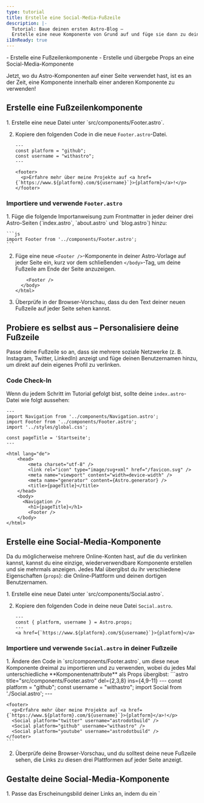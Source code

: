 ```yaml
---
type: tutorial
title: Erstelle eine Social-Media-Fußzeile
description: |-
  Tutorial: Baue deinen ersten Astro-Blog —
  Erstelle eine neue Komponente von Grund auf und füge sie dann zu deinen Seiten hinzu
i18nReady: true
---
```



<PreCheck>
  - Erstelle eine Fußzeilenkomponente
  - Erstelle und übergebe Props an eine Social-Media-Komponente
</PreCheck>

Jetzt, wo du Astro-Komponenten auf einer Seite verwendet hast, ist es an der Zeit, eine Komponente innerhalb einer anderen Komponente zu verwenden!

## Erstelle eine Fußzeilenkomponente
<Steps>
1. Erstelle eine neue Datei unter `src/components/Footer.astro`.

2. Kopiere den folgenden Code in die neue `Footer.astro`-Datei.

    ```astro title="src/components/Footer.astro"
    ---
    const platform = "github";
    const username = "withastro";
    ---

    <footer>
      <p>Erfahre mehr über meine Projekte auf <a href={`https://www.${platform}.com/${username}`}>{platform}</a>!</p>
    </footer>
    ```
</Steps>

### Importiere und verwende `Footer.astro`

<Steps>
1. Füge die folgende Importanweisung zum Frontmatter in jeder deiner drei Astro-Seiten (`index.astro`, `about.astro` und `blog.astro`) hinzu:

    ```js
    import Footer from '../components/Footer.astro';
    ```

2. Füge eine neue `<Footer />`-Komponente in deiner Astro-Vorlage auf jeder Seite ein, kurz vor dem schließenden `</body>`-Tag, um deine Fußzeile am Ende der Seite anzuzeigen.

    ```astro ins={1}
        <Footer />
      </body>
    </html>
    ```

3. Überprüfe in der Browser-Vorschau, dass du den Text deiner neuen Fußzeile auf jeder Seite sehen kannst.
</Steps>

<Box icon="puzzle-piece">

## Probiere es selbst aus – Personalisiere deine Fußzeile

Passe deine Fußzeile so an, dass sie mehrere soziale Netzwerke (z. B. Instagram, Twitter, LinkedIn) anzeigt und füge deinen Benutzernamen hinzu, um direkt auf dein eigenes Profil zu verlinken.

</Box>

### Code Check-In

Wenn du jedem Schritt im Tutorial gefolgt bist, sollte deine `index.astro`-Datei wie folgt aussehen:

```astro title="src/pages/index.astro"
---
import Navigation from '../components/Navigation.astro';
import Footer from '../components/Footer.astro';
import '../styles/global.css';

const pageTitle = 'Startseite';
---

<html lang="de">
	<head>
		<meta charset="utf-8" />
		<link rel="icon" type="image/svg+xml" href="/favicon.svg" />
		<meta name="viewport" content="width=device-width" />
		<meta name="generator" content={Astro.generator} />
		<title>{pageTitle}</title>
	</head>
	<body>
      <Navigation />
		<h1>{pageTitle}</h1>
		<Footer />
	</body>
</html>
```

## Erstelle eine Social-Media-Komponente

Da du möglicherweise mehrere Online-Konten hast, auf die du verlinken kannst, kannst du eine einzige, wiederverwendbare Komponente erstellen und sie mehrmals anzeigen. Jedes Mal übergibst du ihr verschiedene Eigenschaften (`props`): die Online-Plattform und deinen dortigen Benutzernamen.

<Steps>
1. Erstelle eine neue Datei unter `src/components/Social.astro`.

2. Kopiere den folgenden Code in deine neue Datei `Social.astro`.

    ```astro title="src/components/Social.astro"
    ---
    const { platform, username } = Astro.props;
    ---
    <a href={`https://www.${platform}.com/${username}`}>{platform}</a>
    ```
</Steps>

### Importiere und verwende `Social.astro` in deiner Fußzeile

<Steps>
1. Ändere den Code in `src/components/Footer.astro`, um diese neue Komponente dreimal zu importieren und zu verwenden, wobei du jedes Mal unterschiedliche **Komponentenattribute** als Props übergibst:
    ```astro title="src/components/Footer.astro" del={2,3,8} ins={4,9-11}
    ---
    const platform = "github";
    const username = "withastro";
    import Social from './Social.astro';
    ---

    <footer>
      <p>Erfahre mehr über meine Projekte auf <a href={`https://www.${platform}.com/${username}`}>{platform}</a>!</p>
      <Social platform="twitter" username="astrodotbuild" />
      <Social platform="github" username="withastro" />
      <Social platform="youtube" username="astrodotbuild" />
    </footer>
    ```

2. Überprüfe deine Browser-Vorschau, und du solltest deine neue Fußzeile sehen, die Links zu diesen drei Plattformen auf jeder Seite anzeigt.
</Steps>

## Gestalte deine Social-Media-Komponente

<Steps>
1. Passe das Erscheinungsbild deiner Links an, indem du ein `<style>`-Tag zu `src/components/Social.astro` hinzufügst.

    ```astro title="src/components/Social.astro" ins={6-17} 'class="social-platform'
    ---
    const { platform, username } = Astro.props;
    ---
    <a href={`https://www.${platform}.com/${username}`}>{platform}</a>

    <style>
      a {
        padding: 0.5rem 1rem;
        color: white;
        background-color: #4c1d95;
        text-decoration: none;
      }
    </style>
    ```

2. Füge ein `<style>`-Tag zu `src/components/Footer.astro` hinzu, um das Layout seiner Inhalte zu verbessern.

    ```astro title="src/components/Footer.astro" ins={4-10}
    ---
    import Social from './Social.astro';
    ---
    <style>
      footer {
        display: flex;
        gap: 1rem;
        margin-top: 2rem;
      }
    </style>

    <footer>
      <Social platform="twitter" username="astrodotbuild" />
      <Social platform="github" username="withastro" />
      <Social platform="youtube" username="astrodotbuild" />
    </footer>
    ```

3. Überprüfe erneut deine Browser-Vorschau und bestätige, dass jede Seite eine aktualisierte Fußzeile anzeigt.
</Steps>

<Box icon="question-mark">

### Teste dich selbst

1. Welche Codezeile musst du im Frontmatter einer Astro-Komponente schreiben, um die Werte von `title`, `author` und `date` als Props zu erhalten?
    <MultipleChoice>
      <Option isCorrect>
        `const { title, author, date } = Astro.props;`
      </Option>
      <Option>
        `import BlogPost from '../components/BlogPost.astro'`
      </Option>
      <Option>
        `<BlogPost title="Mein erster Beitrag" author="Dan" date="12 Aug 2022" />`
      </Option>
    </MultipleChoice>

2. Wie **übergibst du Werte als Props** an eine Astro-Komponente?
    <MultipleChoice>
      <Option>
        `const { title, author, date } = Astro.props;`
      </Option>
      <Option>
        `import BlogPost from '../components/BlogPost.astro'`
      </Option>
      <Option isCorrect>
        `<BlogPost title="Mein erster Beitrag" author="Dan" date="12. Aug. 2022" />`
      </Option>
    </MultipleChoice>
</Box>


<Box icon="check-list">

## Checkliste

<Checklist>
- [ ] Ich kann neue `.astro`-Komponenten in `src/components/` erstellen.
- [ ] Ich kann Astro-Komponenten innerhalb anderer Astro-Komponenten importieren und verwenden.
- [ ] Ich kann Props an eine Astro-Komponente übergeben.
</Checklist>
</Box>

### Ressourcen

- [Komponenteneigenschaften in Astro](/de/basics/astro-components/#props-komponenteneigenschaften)